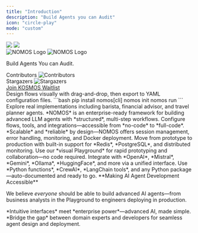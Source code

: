 ```yaml
---
title: "Introduction"
description: "Build Agents you can Audit"
icon: "circle-play"
mode: "custom"
---
```


<div className="relative">
  <div className="absolute top-0 lg:-top-16 left-0 right-0">
    <img
      src="https://github.com/mintlify/docs/raw/main/images/hero/background-light.png"
      className="block dark:hidden pointer-events-none"
    />
    <img
      src="https://github.com/mintlify/docs/raw/main/images/hero/background-dark.png"
      className="hidden dark:block pointer-events-none"
    />
  </div>
  <div className="px-4 py-16 lg:py-48 lg:pb-12 max-w-3xl mx-auto">
    <div className="flex justify-center mb-6">
      <img
        src="/assets/light.png"
        alt="NOMOS Logo"
        className="block dark:hidden h-32 w-auto"
      />
      <img
        src="/assets/dark.png"
        alt="NOMOS Logo"
        className="hidden dark:block h-32 w-auto"
      />
    </div>
    <p className="max-w-xl mx-auto px-4 mt-4 text-lg text-center text-gray-500 dark:text-zinc-500">Build Agents You can Audit.</p>
    <div className="flex flex-col items-center mt-6">
      <span className="text-sm font-semibold mb-2">Contributors</span>
      <img
      src="https://readme-contribs.as93.net/contributors/dowhiledev/nomos?shape=squircle&hideLabel=true&limit=10&perRow=2"
      alt="Contributors"
      />
    </div>
    <div className="flex flex-col items-center">
      <span className="text-sm font-semibold mb-2">Stargazers</span>
      <img
      src="https://readme-contribs.as93.net/stargazers/dowhiledev/nomos?shape=squircle&hideLabel=true&&perRow=20"
      alt="Stargazers"
      />
    </div>
    <div className="flex justify-center mt-8">
      <a href="/kosmos" className="inline-block text-sm font-medium text-white dark:!text-zinc-950 bg-zinc-900 hover:bg-zinc-700 dark:bg-zinc-100 hover:dark:bg-zinc-300 rounded-full px-6 py-3 not-prose transition-all duration-200 cursor-pointer z-10 relative">
        Join KOSMOS Waitlist
      </a>
    </div>
  </div>
</div>

<div className="max-w-6xl mx-auto px-4 py-4">

<CardGroup cols={3}>
  <Card title="Visual Playground" icon="mouse-pointer-2" href="https://nomos-builder.vercel.app/">
    Design flows visually with drag-and-drop, then export to YAML configuration files.
  </Card>
  <Card title="CLI Quick Start" icon="terminal">
    ```bash
    pip install nomos[cli]
    nomos init
    nomos run
    ```
  </Card>
  <Card title="Examples" icon="book-open" href="guides">
    Explore real implementations including barista, financial advisor, and travel planner agents.
  </Card>
</CardGroup>

<CardGroup cols={2}>
  <Card title="Enterprise-Grade AI Framework" icon="building" iconType="solid">
    *NOMOS* is an enterprise-ready framework for building advanced LLM agents with *structured*, multi-step workflows. Configure flows, tools, and integrations—accessible from *no-code* to *full-code*.
  </Card>
  <Card title="Production-Ready Architecture" icon="server" iconType="solid">
    *Scalable* and *reliable* by design—NOMOS offers session management, error handling, monitoring, and Docker deployment. Move from prototype to production with built-in support for *Redis*, *PostgreSQL*, and distributed monitoring.
  </Card>
</CardGroup>

<CardGroup cols={3}>
  <Card title="Drag & Drop Design" icon="mouse-pointer-2" iconType="solid">
    Use our *visual Playground* for rapid prototyping and collaboration—no code required.
  </Card>
  <Card title="Multi-Provider LLM Support" icon="brain-circuit" iconType="solid">
    Integrate with *OpenAI*, *Mistral*, *Gemini*, *Ollama*, *HuggingFace*, and more via a unified interface.
  </Card>
  <Card title="Extensive Tool Ecosystem" icon="wrench" iconType="solid">
    Use *Python functions*, *CrewAI*, *LangChain tools*, and any Python package—auto-documented and ready to go.
  </Card>
</CardGroup>

<Info>
**Making AI Agent Development Accessible**

We believe *everyone* should be able to build advanced AI agents—from business analysts in the Playground to engineers deploying in production.
</Info>

<CardGroup cols={2}>
  <Card title="Innovation Through Simplicity" icon="lightbulb" iconType="solid" color="#059669">
    *Intuitive interfaces* meet *enterprise power*—advanced AI, made simple.
  </Card>
  <Card title="Collaborative Development" icon="users" iconType="solid" color="#7c3aed">
    *Bridge the gap* between domain experts and developers for seamless agent design and deployment.
  </Card>
</CardGroup>

</div>
